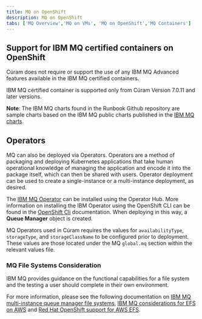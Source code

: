 ```yaml
---
title: MQ on OpenShift
description: MQ on OpenShift
tabs: ['MQ Overview','MQ on VMs', 'MQ on OpenShift','MQ Containers']
---
```


## Support for IBM MQ certified containers on OpenShift

Cúram does not require or support the use of any IBM MQ Advanced features available in the IBM MQ certified containers.

IBM MQ certified container is supported only from Cúram Version 7.0.11 and later versions.

<InlineNotification>

**Note**: The IBM MQ charts found in the Runbook Github repository are sample charts based on the IBM MQ public charts published in the [IBM MQ charts](https://github.com/IBM/charts/tree/master/stable/ibm-mqadvanced-server-dev).

</InlineNotification>

## Operators

MQ can also be deployed via Operators. Operators are a method of packaging and deploying Kubernetes applications that take human operational knowledge of managing the application and encode it into the
package itself, which can then be shared with users. Operator deployment can be used to create a single-instance or a multi-instance deployment, as desired.

The [IBM MQ Operator](https://www.ibm.com/docs/en/ibm-mq/9.3?topic=containers-support-mq-operator) can be installed using the Operator Hub. More information on  installing the IBM Operator using the OpenShift CLI
can be found in the [OpenShift Cli](https://www.ibm.com/docs/en/ibm-mq/9.1?topic=openshift-installing-mq-operator-using-cli) documentation.
When deploying in this way, a **Queue Manager** object is created.

MQ Operators used in Cúram requires the values for `availabilityType`, `storageType`, and `storageClassName` to be configured prior to deployment.
These values are those located under the MQ `global.mq` section within the relevant values file.

### MQ File Systems Consideration

IBM MQ provides guidance on the functional capabilities for a file system and the testing a user should complete in their own environment.

For more information, please see the following documentation on [IBM MQ multi-instance queue manager file systems](https://www.ibm.com/support/pages/testing-statement-ibm-mq-multi-instance-queue-manager-file-systems),
[IBM MQ considerations for EFS on AWS](https://www.ibm.com/support/pages/ibm-mq-considerations-efs-aws) and
[Red Hat OpenShift support for AWS EFS](https://access.redhat.com/solutions/4591701).
